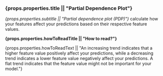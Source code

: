 
<div style={{ width: props.width, height: props.height, padding: "10px" }}>
  <h3>{props.properties.title || "Partial Dependence Plot"}</h3>
  <p>
    <i>{props.properties.subtitle || "Partial dependence plot (PDP)"}</i> calculate how your features affect your predictions based on their respective feature values.
  </p>

  <p>
    <b>{props.properties.howToReadTitle || "How to read?"}</b>
  </p>

  <p>
    {props.properties.howToReadText || "An increasing trend indicates that a higher feature value positively affect your predictions, while a decreasing trend indicates a lower feature value negatively affect your predictions. A flat trend indicates that the feature value might not be important for your model."}
  </p>
</div>
